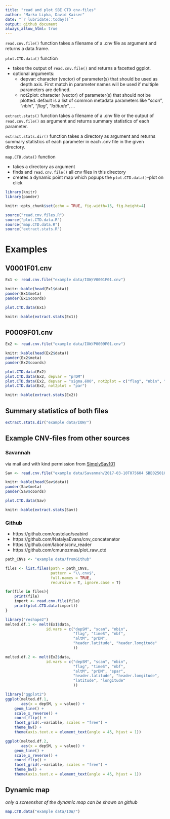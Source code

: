 ```yaml
---
title: "read and plot SBE CTD cnv-files"
author: "Marko Lipka, David Kaiser"
date: "`r lubridate::today()`"
output: github_document
always_allow_html: true
---
```


`read.cnv.file()` function takes a filename of a .cnv file as argument and returns a data.frame.

`plot.CTD.data()` function 

- takes the output of `read.cnv.file()` and returns a facetted ggplot.
- optional arguments:
    + depvar: character (vector) of parameter(s) that should be used as depth axis. First match in parameter names will be used if multiple parameters are defined.
    + not2plot: character (vector) of parameter(s) that should not be plotted. default is a list of common metadata parameters like "*scan*", "*nbin*", "*flag*", "*latitude*", ...

`extract.stats()` function takes a filename of a .cnv file or the output of `read.cnv.file()` as argument and returns summary statistics of each parameter.

`extract.stats.dir()` function takes a directory as argument and returns summary statistics of each parameter in each .cnv file in the given directory.

`map.CTD.data()` function

- takes a directory as argument
- finds and `read.cnv.file()` all cnv files in this directory
- creates a dynamic point map which popups the `plot.CTD.data()`-plot on click

```r
library(knitr)
library(pander)

knitr::opts_chunk$set(echo = TRUE, fig.width=15, fig.height=4)

source("read.cnv.files.R")
source("plot.CTD.data.R")
source("map.CTD.data.R")
source("extract.stats.R")
```

# Examples

## V0001F01.cnv

```r
Ex1 <- read.cnv.file("example data/IOW/V0001F01.cnv")

knitr::kable(head(Ex1$data))
pander(Ex1$meta)
pander(Ex1$coords)

plot.CTD.data(Ex1)

knitr::kable(extract.stats(Ex1))
```

## P0009F01.cnv

```r
Ex2 <- read.cnv.file("example data/IOW/P0009F01.cnv")

knitr::kable(head(Ex2$data))
pander(Ex2$meta)
pander(Ex2$coords)

plot.CTD.data(Ex2)
plot.CTD.data(Ex2, depvar = "prDM")
plot.CTD.data(Ex2, depvar = "sigma.é00", not2plot = c("flag", "nbin", "nbf", "upoly0", "upoly1"))
plot.CTD.data(Ex2, not2plot = "par")

knitr::kable(extract.stats(Ex2))
```

## Summary statistics of both files

```r
extract.stats.dir("example data/IOW/")
```


## Example CNV-files from other sources

### Savannah

via mail and with kind permission from [SimplySav101](https://github.com/SimplySav101)

```r
Sav <- read.cnv.file("example data/Savannah/2017-03-10T075604 SBE02501006.cnv")

knitr::kable(head(Sav$data))
pander(Sav$meta)
pander(Sav$coords)

plot.CTD.data(Sav)

knitr::kable(extract.stats(Sav))
```

### Github 

- https://github.com/castelao/seabird
- https://github.com/NatalyaEvans/cnv_concatenator
- https://github.com/labons/cnv_reader
- https://github.com/cmunozmas/plot_raw_ctd

```r
path_CNVs <- "example data/fromGithub"

files <- list.files(path = path_CNVs, 
                    pattern = "\\.cnv$",
                    full.names = TRUE,
                    recursive = T, ignore.case = T)

for(file in files){
    print(file)
    import <- read.cnv.file(file)
    print(plot.CTD.data(import))
}
```


```r
library("reshape2")
melted.df.1 <- melt(Ex1$data,
                  id.vars = c("depSM", "scan", "nbin",
                              "flag", "timeS", "nbf",
                              "altM", "prDM",
                              "header.latitude", "header.longitude"
                              ))

melted.df.2 <- melt(Ex2$data,
                  id.vars = c("depSM", "scan", "nbin",
                              "flag", "timeS", "nbf",
                              "altM", "prDM", "spar",
                              "header.latitude", "header.longitude",
                              "latitude", "longitude"
                              ))

library("ggplot2")
ggplot(melted.df.1,
       aes(x = depSM, y = value)) +
    geom_line() +
    scale_x_reverse() +
    coord_flip() +
    facet_grid(.~variable, scales = "free") +
    theme_bw() +
    theme(axis.text.x = element_text(angle = 45, hjust = 1))

ggplot(melted.df.2,
       aes(x = depSM, y = value)) +
    geom_line() +
    scale_x_reverse() +
    coord_flip() +
    facet_grid(.~variable, scales = "free") +
    theme_bw() +
    theme(axis.text.x = element_text(angle = 45, hjust = 1))
```


## Dynamic map

*only a screenshot of the dynamic map can be shown on github*

```r
map.CTD.data("example data/IOW/")
```
